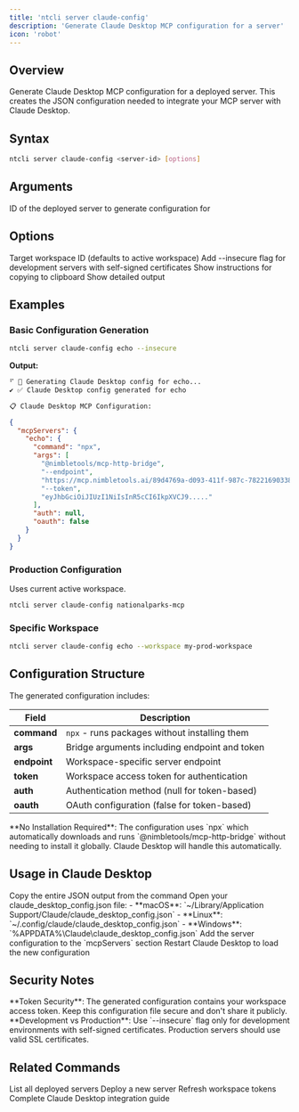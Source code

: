 ```yaml
---
title: 'ntcli server claude-config'
description: 'Generate Claude Desktop MCP configuration for a server'
icon: 'robot'
---
```


## Overview

Generate Claude Desktop MCP configuration for a deployed server. This creates the JSON configuration needed to integrate your MCP server with Claude Desktop.

## Syntax

```bash
ntcli server claude-config <server-id> [options]
```

## Arguments

<ResponseField name="server-id" type="string" required>
  ID of the deployed server to generate configuration for
</ResponseField>

## Options

<ResponseField name="-w, --workspace" type="string">
  Target workspace ID (defaults to active workspace)
</ResponseField>

<ResponseField name="--insecure" type="boolean">
  Add --insecure flag for development servers with self-signed certificates
</ResponseField>

<ResponseField name="--copy" type="boolean">
  Show instructions for copying to clipboard
</ResponseField>

<ResponseField name="--verbose" type="boolean">
  Show detailed output
</ResponseField>

## Examples

### Basic Configuration Generation

```bash
ntcli server claude-config echo --insecure
```

**Output:**
```bash
⠋ 🔧 Generating Claude Desktop config for echo...
✔ ✅ Claude Desktop config generated for echo

📋 Claude Desktop MCP Configuration:
```

```json
{
  "mcpServers": {
    "echo": {
      "command": "npx",
      "args": [
        "@nimbletools/mcp-http-bridge",
        "--endpoint",
        "https://mcp.nimbletools.ai/89d4769a-d093-411f-987c-782216903383/echo/mcp",
        "--token",
        "eyJhbGciOiJIUzI1NiIsInR5cCI6IkpXVCJ9....."
      ],
      "auth": null,
      "oauth": false
    }
  }
}
```

### Production Configuration

Uses current active workspace.

```bash
ntcli server claude-config nationalparks-mcp
```

### Specific Workspace

```bash
ntcli server claude-config echo --workspace my-prod-workspace
```

## Configuration Structure

The generated configuration includes:

| Field | Description |
|-------|-------------|
| **command** | `npx` - runs packages without installing them |
| **args** | Bridge arguments including endpoint and token |
| **endpoint** | Workspace-specific server endpoint |
| **token** | Workspace access token for authentication |
| **auth** | Authentication method (null for token-based) |
| **oauth** | OAuth configuration (false for token-based) |

<Callout type="info">
  **No Installation Required**: The configuration uses `npx` which automatically downloads and runs `@nimbletools/mcp-http-bridge` without needing to install it globally. Claude Desktop will handle this automatically.
</Callout>

## Usage in Claude Desktop

<Steps>
  <Step title="Copy Configuration">
    Copy the entire JSON output from the command
  </Step>
  <Step title="Open Claude Config">
    Open your claude_desktop_config.json file:
    - **macOS**: `~/Library/Application Support/Claude/claude_desktop_config.json`
    - **Linux**: `~/.config/claude/claude_desktop_config.json`
    - **Windows**: `%APPDATA%\Claude\claude_desktop_config.json`
  </Step>
  <Step title="Add Server Config">
    Add the server configuration to the `mcpServers` section
  </Step>
  <Step title="Restart Claude">
    Restart Claude Desktop to load the new configuration
  </Step>
</Steps>

## Security Notes

<Callout type="warning">
  **Token Security**: The generated configuration contains your workspace access token. Keep this configuration file secure and don't share it publicly.
</Callout>

<Callout type="info">
  **Development vs Production**: Use `--insecure` flag only for development environments with self-signed certificates. Production servers should use valid SSL certificates.
</Callout>

## Related Commands

<CardGroup cols={2}>
  <Card
    title="server list"
    icon="list"  
    href="/commands/server/list"
  >
    List all deployed servers
  </Card>
  <Card
    title="server deploy"
    icon="rocket"
    href="/commands/server/deploy"
  >
    Deploy a new server
  </Card>
  <Card
    title="token refresh"
    icon="arrows-rotate"
    href="/commands/token/refresh"
  >
    Refresh workspace tokens
  </Card>
  <Card
    title="Claude Integration"
    icon="brain"
    href="/concepts/claude-integration"
  >
    Complete Claude Desktop integration guide
  </Card>
</CardGroup>
